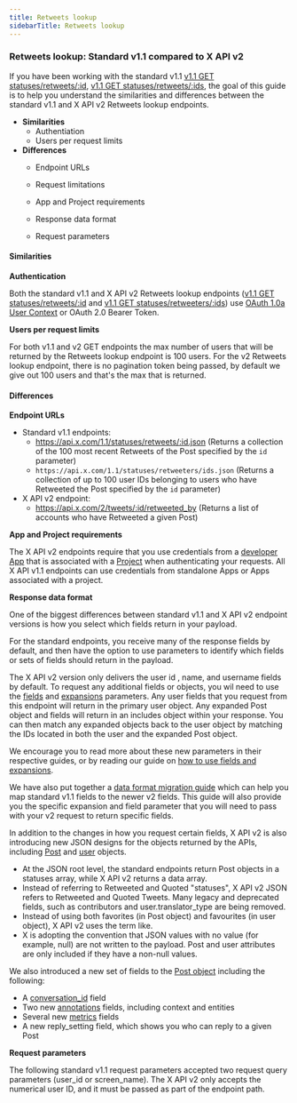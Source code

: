 ---
title: Retweets lookup
sidebarTitle: Retweets lookup
---

### Retweets lookup: Standard v1.1 compared to X API v2

If you have been working with the standard v1.1 [v1.1 GET statuses/retweets/:id](https://developer.twitter.com/en/docs/twitter-api/v1/tweets/post-and-engage/api-reference/get-statuses-retweets-id), [v1.1 GET statuses/retweets/:ids](https://developer.twitter.com/en/docs/twitter-api/v1/tweets/post-and-engage/api-reference/get-statuses-retweeters-ids), the goal of this guide is to help you understand the similarities and differences between the standard v1.1 and X API v2 Retweets lookup endpoints.

* **Similarities**
    * Authentiation
    * Users per request limits
* **Differences**
    * Endpoint URLs

    * Request limitations
    * App and Project requirements

    * Response data format
    * Request parameters

#### Similarities

**Authentication**

Both the standard v1.1 and X API v2 Retweets lookup endpoints ([v1.1 GET statuses/retweets/:id](https://developer.twitter.com/en/docs/twitter-api/v1/tweets/post-and-engage/api-reference/get-statuses-retweets-id) and [v1.1 GET statuses/retweeters/:ids](https://developer.twitter.com/en/docs/twitter-api/v1/tweets/post-and-engage/api-reference/get-statuses-retweeters-ids)) use [OAuth 1.0a User Context](https://developer.twitter.com/content/developer-twitter/resources/fundamentals/authentication) or OAuth 2.0 Bearer Token.

**Users per request limits**

For both v1.1 and v2 GET endpoints the max number of users that will be returned by the Retweets lookup endpoint is 100 users. For the v2 Retweets lookup endpoint, there is no pagination token being passed, by default we give out 100 users and that's the max that is returned.

#### Differences
**Endpoint URLs**

* Standard v1.1 endpoints:
    * https://api.x.com/1.1/statuses/retweets/:id.json
        (Returns a collection of the 100 most recent Retweets of the Post specified by the `id` parameter)
    * `https://api.x.com/1.1/statuses/retweeters/ids.json`
        (Returns a collection of up to 100 user IDs belonging to users who have Retweeted the Post specified by the `id` parameter)
* X API v2 endpoint:
    * https://api.x.com/2/tweets/:id/retweeted_by
        (Returns a list of accounts who have Retweeted a given Post)

**App and Project requirements**

The X API v2 endpoints require that you use credentials from a [developer App](/resources/fundamentals/developer-apps) that is associated with a [Project](/resources/fundamentals/developer-apps) when authenticating your requests. All X API v1.1 endpoints can use credentials from standalone Apps or Apps associated with a project.


**Response data format**

One of the biggest differences between standard v1.1 and X API v2 endpoint versions is how you select which fields return in your payload.

For the standard endpoints, you receive many of the response fields by default, and then have the option to use parameters to identify which fields or sets of fields should return in the payload.

The X API v2 version only delivers the user id , name, and username fields by default. To request any additional fields or objects, you wil need to use the [fields](/x-api/fundamentals/fields) and [expansions](/x-api/fundamentals/expansions) parameters. Any user fields that you request from this endpoint will return in the primary user object. Any expanded Post object and fields will return in an includes object within your response. You can then match any expanded objects back to the user object by matching the IDs located in both the user and the expanded Post object. 

We encourage you to read more about these new parameters in their respective guides, or by reading our guide on [how to use fields and expansions](/x-api/fundamentals/data-dictionary#how-to-use-fields-and-expansions). 

We have also put together a [data format migration guide](/x-api/migrate/data-format-migration#migrating-from-standard-v1-1s-data-format-to-v2) which can help you map standard v1.1 fields to the newer v2 fields. This guide will also provide you the specific expansion and field parameter that you will need to pass with your v2 request to return specific fields. 
 

In addition to the changes in how you request certain fields, X API v2 is also introducing new JSON designs for the objects returned by the APIs, including [Post](/x-api/fundamentals/data-dictionary#tweet) and [user](/x-api/fundamentals/data-dictionary#user) objects.

* At the JSON root level, the standard endpoints return Post objects in a statuses array, while X API v2 returns a data array. 
* Instead of referring to Retweeted and Quoted "statuses", X API v2 JSON refers to Retweeted and Quoted Tweets. Many legacy and deprecated fields, such as contributors and user.translator_type are being removed. 
* Instead of using both favorites (in Post object) and favourites (in user object), X API v2 uses the term like. 
* X is adopting the convention that JSON values with no value (for example, null) are not written to the payload. Post and user attributes are only included if they have a non-null values. 
     

We also introduced a new set of fields to the [Post object](/x-api/fundamentals/data-dictionary#tweet) including the following:

* A [conversation_id](/x-api/fundamentals/conversation-id) field
* Two new [annotations](/x-api/fundamentals/post-annotations) fields, including context and entities
* Several new [metrics](/x-api/fundamentals/metrics) fields 
* A new reply_setting field, which shows you who can reply to a given Post

**Request parameters**

The following standard v1.1 request parameters accepted two request query parameters (user_id or screen_name). The X API v2 only accepts the numerical user ID, and it must be passed as part of the endpoint path.
